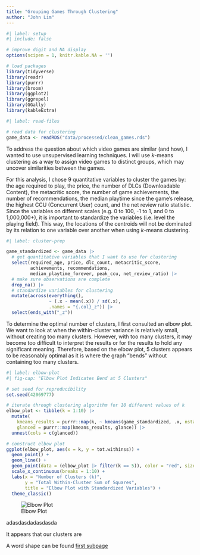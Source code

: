 ```yaml
---
title: "Grouping Games Through Clustering"
author: "John Lim"
---
```


```r
#| label: setup
#| include: false

# improve digit and NA display 
options(scipen = 1, knitr.kable.NA = '')

# load packages
library(tidyverse)
library(readr)
library(purrr)
library(broom)
library(ggplot2)
library(ggrepel)
library(GGally)
library(kableExtra)
```

```r
#| label: read-files

# read data for clustering
game_data <- readRDS("data/processed/clean_games.rds")
```

To address the question about which video games are similar (and how), I wanted to use unsupervised learning techniques. I will use *k*-means clustering as a way to assign video games to distinct groups, which may uncover similarities between the games. 

For this analysis, I chose 9 quantitative variables to cluster the games by: the age required to play, the price, the number of DLCs (Downloadable Content), the metacritic score, the number of game achievements, the number of recommendations, the median playtime since the game's release, the highest CCU (Concurrent User) count, and the net review ratio statistic. Since the variables on different scales (e.g. 0 to 100, -1 to 1, and 0 to 1,000,000+), it is important to standardize the variables (i.e. level the playing field). This way, the locations of the centroids will not be dominated by its relation to one variable over another when using *k*-means clustering.

```r
#| label: cluster-prep

game_standardized <- game_data |>
  # get quantitative variables that I want to use for clustering
  select(required_age, price, dlc_count, metacritic_score,
         achievements, recommendations,
         median_playtime_forever, peak_ccu, net_review_ratio) |>
  # make sure observations are complete
  drop_na() |>
  # standardize variables for clustering
  mutate(across(everything(),
                ~ (.x - mean(.x)) / sd(.x),
                .names = "{.col}_z")) |>
  select(ends_with("_z"))
```


To determine the optimal number of clusters, I first consulted an elbow plot. We want to look at when the within-cluster variance is relatively small, without creating too many clusters. However, with too many clusters, it may become too difficult to interpret the results or for the results to hold any significant meaning. Therefore, based on the elbow plot, 5 clusters appears to be reasonably optimal as it is where the graph "bends" without containing too many clusters.

```r
#| label: elbow-plot
#| fig-cap: "Elbow Plot Indicates Bend at 5 Clusters"

# set seed for reproducibility
set.seed(42069777)

# iterate through clustering algorithm for 10 different values of k
elbow_plot <- tibble(k = 1:10) |>
  mutate(
    kmeans_results = purrr::map(k, ~ kmeans(game_standardized, .x, nstart=25)),
    glanced = purrr::map(kmeans_results, glance)) |>
  unnest(cols = c(glanced))

# construct elbow plot
ggplot(elbow_plot, aes(x = k, y = tot.withinss)) +
  geom_point() + 
  geom_line() +
  geom_point(data = (elbow_plot |> filter(k == 5)), color = "red", size = 3) +
  scale_x_continuous(breaks = 1:10) +
  labs(x = "Number of Clusters (k)", 
       y = "Total Within-Cluster Sum of Squares",
       title = "Elbow Plot with Standardized Variables") +
  theme_classic()
```


![Elbow Plot](images/elbow_plot.png "Title: Elbow Plot")

adasdasdadasdasda



It appears that our clusters are




A word shape can be found [first subpage](word-page.qmd)
